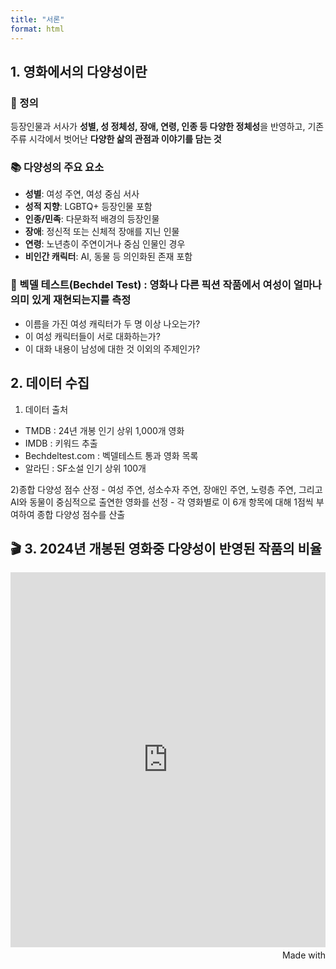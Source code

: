 ```yaml
---
title: "서론"  
format: html
---
```



## 1. 영화에서의 다양성이란

### 📌 정의

등장인물과 서사가 **성별, 성 정체성, 장애, 연령, 인종 등 다양한 정체성**을 반영하고, 기존 주류 시각에서 벗어난 **다양한 삶의 관점과 이야기를 담는 것**


### 📚 다양성의 주요 요소

- **성별**: 여성 주연, 여성 중심 서사  
- **성적 지향**: LGBTQ+ 등장인물 포함  
- **인종/민족**: 다문화적 배경의 등장인물  
- **장애**: 정신적 또는 신체적 장애를 지닌 인물  
- **연령**: 노년층이 주연이거나 중심 인물인 경우  
- **비인간 캐릭터**: AI, 동물 등 의인화된 존재 포함  


### 🎯 벡델 테스트(Bechdel Test) : 영화나 다른 픽션 작품에서 여성이 얼마나 의미 있게 재현되는지를 측정

- 이름을 가진 여성 캐릭터가 두 명 이상 나오는가?
- 이 여성 캐릭터들이 서로 대화하는가? 
- 이 대화 내용이 남성에 대한 것 이외의 주제인가?


## 2. 데이터 수집

 1) 데이터 출처
- TMDB : 24년 개봉 인기 상위 1,000개 영화
- IMDB : 키워드 추출
- Bechdeltest.com : 벡델테스트 통과 영화 목록
- 알라딘 : SF소설 인기 상위 100개

 2)종합 다양성 점수 산정
- 여성 주연, 성소수자 주연, 장애인 주연, 노령층 주연, 그리고 AI와 동물이 중심적으로 출연한 영화를 선정
- 각 영화별로 이 6개 항목에 대해 1점씩 부여하여 종합 다양성 점수를 산출



## 🎬 3. 2024년 개봉된 영화중 다양성이 반영된 작품의 비율

<iframe src='https://flo.uri.sh/visualisation/23754794/embed' title='Interactive or visual content' class='flourish-embed-iframe' frameborder='0' scrolling='no' style='width:100%;height:600px;' sandbox='allow-same-origin allow-forms allow-scripts allow-downloads allow-popups allow-popups-to-escape-sandbox allow-top-navigation-by-user-activation'></iframe><div style='width:100%!;margin-top:4px!important;text-align:right!important;'><a class='flourish-credit' href='https://public.flourish.studio/visualisation/23754794/?utm_source=embed&utm_campaign=visualisation/23754794' target='_top' style='text-decoration:none!important'><img alt='Made with Flourish' src='https://public.flourish.studio/resources/made_with_flourish.svg' style='width:105px!important;height:16px!important;border:none!important;margin:0!important;'> </a></div>
